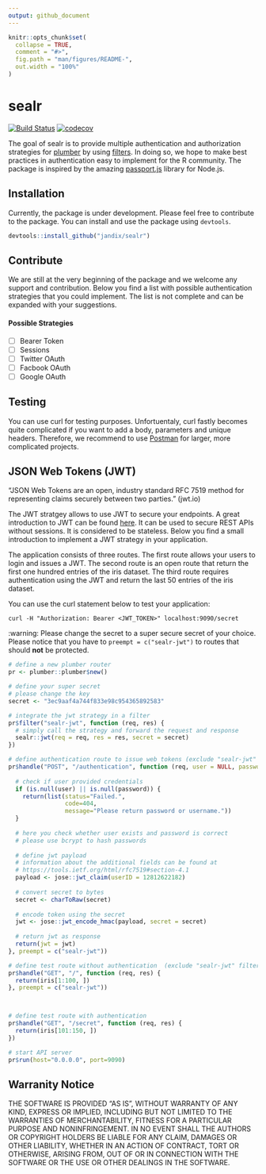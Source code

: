 ```yaml
---
output: github_document
---
```


<!-- README.md is generated from README.Rmd. Please edit that file -->

```r
knitr::opts_chunk$set(
  collapse = TRUE,
  comment = "#>",
  fig.path = "man/figures/README-",
  out.width = "100%"
)
```

# sealr

[![Build Status](https://travis-ci.org/jandix/sealr.svg?branch=master)](https://travis-ci.org/jandix/sealr)
[![codecov](https://codecov.io/gh/jandix/sealr/branch/master/graph/badge.svg)](https://codecov.io/gh/jandix/sealr)


The goal of sealr is to provide multiple authentication and authorization strategies for [plumber](https://www.rplumber.io/) by using [filters](https://www.rplumber.io/docs/routing-and-input.html#filters). In doing so, we hope to make best practices in authentication easy to implement for the R community.
The package is inspired by the amazing [passport.js](http://www.passportjs.org/) library for Node.js.

## Installation

Currently, the package is under development. Please feel free to contribute to the package. You can install and use the package using `devtools`. 

```r
devtools::install_github("jandix/sealr")
```

## Contribute

We are still at the very beginning of the package and we welcome any support and contribution. Below you find a list with possible authentication strategies that you could implement. The list is not complete and can be expanded with your suggestions. 

#### Possible Strategies

- [ ] Bearer Token
- [ ] Sessions
- [ ] Twitter OAuth
- [ ] Facbook OAuth
- [ ] Google OAuth

## Testing

You can use curl for testing purposes. Unfortuentaly, curl fastly becomes quite complicated if you want to add a body, parameters and unique headers. Therefore, we recommend to use [Postman](https://www.getpostman.com/) for larger, more complicated projects. 

## JSON Web Tokens (JWT) 

"JSON Web Tokens are an open, industry standard RFC 7519 method for representing claims securely between two parties." (jwt.io)

The JWT stratgey allows to use JWT to secure your endpoints. A great introduction to JWT can be found [here](https://jwt.io/introduction/). It can be used to secure REST APIs without sessions. It is considered to be stateless. Below you find a small introduction to implement a JWT strategy in your application.  

The application consists of three routes. The first route allows your users to login and issues a JWT. The second route is an open route that return the first one hundred entries of the iris dataset. The third route requires authentication using the JWT and return the last 50 entries of the iris dataset.

You can use the curl statement below to test your application:

```
curl -H "Authorization: Bearer <JWT_TOKEN>" localhost:9090/secret
```

:warning: Please change the secret to a super secure secret of your choice. Please notice that you have to `preempt = c("sealr-jwt")` to routes that should **not** be protected.

```r
# define a new plumber router
pr <- plumber::plumber$new()

# define your super secret
# please change the key
secret <- "3ec9aaf4a744f833e98c954365892583"

# integrate the jwt strategy in a filter
pr$filter("sealr-jwt", function (req, res) {
  # simply call the strategy and forward the request and response
  sealr::jwt(req = req, res = res, secret = secret)
})

# define authentication route to issue web tokens (exclude "sealr-jwt" filter using preempt)
pr$handle("POST", "/authentication", function (req, user = NULL, password = NULL) {
  
  # check if user provided credentials
  if (is.null(user) || is.null(password)) {
    return(list(status="Failed.",
                code=404,
                message="Please return password or username."))
  }
  
  # here you check whether user exists and password is correct
  # please use bcrypt to hash passwords
  
  # define jwt payload
  # information about the additional fields can be found at 
  # https://tools.ietf.org/html/rfc7519#section-4.1
  payload <- jose::jwt_claim(userID = 12812622182)
  
  # convert secret to bytes
  secret <- charToRaw(secret)
  
  # encode token using the secret 
  jwt <- jose::jwt_encode_hmac(payload, secret = secret)
  
  # return jwt as response
  return(jwt = jwt)
}, preempt = c("sealr-jwt"))

# define test route without authentication  (exclude "sealr-jwt" filter using preempt)
pr$handle("GET", "/", function (req, res) {
  return(iris[1:100, ])
}, preempt = c("sealr-jwt"))



# define test route with authentication
pr$handle("GET", "/secret", function (req, res) {
  return(iris[101:150, ])
})

# start API server
pr$run(host="0.0.0.0", port=9090)
```


## Warranity Notice

THE SOFTWARE IS PROVIDED "AS IS", WITHOUT WARRANTY OF ANY KIND, EXPRESS OR IMPLIED, INCLUDING BUT NOT LIMITED TO THE WARRANTIES OF MERCHANTABILITY, FITNESS FOR A PARTICULAR PURPOSE AND NONINFRINGEMENT. IN NO EVENT SHALL THE AUTHORS OR COPYRIGHT HOLDERS BE LIABLE FOR ANY CLAIM, DAMAGES OR OTHER LIABILITY, WHETHER IN AN ACTION OF CONTRACT, TORT OR OTHERWISE, ARISING FROM, OUT OF OR IN CONNECTION WITH THE SOFTWARE OR THE USE OR OTHER DEALINGS IN THE SOFTWARE.


